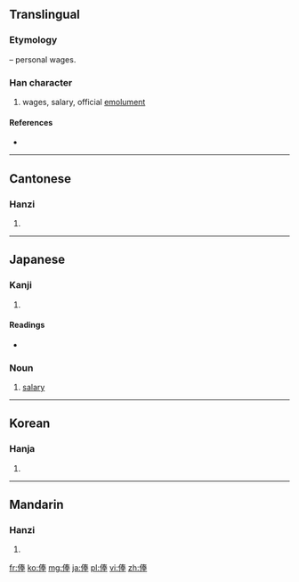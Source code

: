 ==Translingual==
===Etymology===
{{Han compound|人|alt1=亻|t1=tree, wood|奉|ls=psc|c1=s|c2=p}} – personal wages.

===Han character===
{{Han char|rn=9|rad=人|as=08|sn=10|four=2525<sub>3</sub>|canj=人手大手 (OQKQ)}}

# wages, salary, official [[emolument]]

====References====
* {{Han ref|kx=0106.190|dkj=00734|dj=0227.020|hdz=10169.160|uh=4FF8|ud=20472|bh=ADC4|bd=44484}}

----

==Cantonese==

===Hanzi===
{{yue-hanzi|jyut=|y=fung2, fung6}}

# {{defn|lang=yue|sort=人08}}

----

==Japanese==

===Kanji===
{{ja-kanji|grade=c|rs=人08}}

# {{defn|lang=ja|sort=人08}}

====Readings====
* {{ja-readings|on=[[ほう]] (hō)|kun=[[ふち]] (fuchi)}}

===Noun===
{{ja-noun|k|hira=ほう|rom=hō}}

# [[salary]]

----

==Korean==

===Hanja===
{{ko-hanja|hangeul=봉|rv=bong|mr=pong}}

# {{defn|lang=ko|sort=人08}}

----

==Mandarin==

===Hanzi===
{{cmn-hanzi|pin=[[fèng]] ([[feng4]])|wg=feng<sup>4</sup>}}

# {{defn|lang=cmn|sort=人08}}

[[fr:俸]]
[[ko:俸]]
[[mg:俸]]
[[ja:俸]]
[[pl:俸]]
[[vi:俸]]
[[zh:俸]]